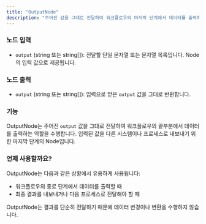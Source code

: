 ```yaml
---
title: "OutputNode"
description: "주어진 값을 그대로 전달하여 워크플로우의 마지막 단계에서 데이터를 출력하는 노드"
---
```


### 노드 입력

- `output` (string 또는 string[]): 전달할 단일 문자열 또는 문자열 목록입니다. Node의 입력 값으로 제공됩니다.

### 노드 출력

- `output` (string 또는 string[]): 입력으로 받은 `output` 값을 그대로 반환합니다.

### 기능

OutputNode는 주어진 `output` 값을 그대로 전달하여 워크플로우의 끝부분에서 데이터를 출력하는 역할을 수행합니다. 입력된 값을 다른 시스템이나 프로세스로 내보내기 위한 마지막 단계의 Node입니다.

### 언제 사용할까요?

OutputNode는 다음과 같은 상황에서 유용하게 사용됩니다:

- 워크플로우의 종료 단계에서 데이터를 출력할 때
- 최종 결과를 내보내거나 다음 프로세스로 전달해야 할 때

<Info>
  OutputNode는 결과를 단순히 전달하기 때문에 데이터 변경이나 변환을 수행하지
  않습니다.
</Info>
